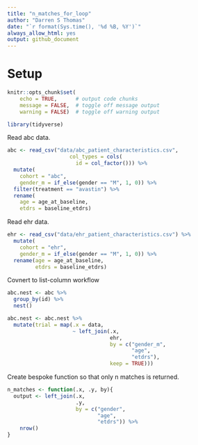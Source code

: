 ```yaml
---
title: "n_matches_for_loop"
author: "Darren S Thomas"
date: "`r format(Sys.time(), '%d %B, %Y')`"
always_allow_html: yes
output: github_document
---
```



# Setup

```r
knitr::opts_chunk$set(
    echo = TRUE,      # output code chunks
    message = FALSE,  # toggle off message output 
    warning = FALSE)  # toggle off warning output
```


```r
library(tidyverse)
```

Read abc data.

```r
abc <- read_csv("data/abc_patient_characteristics.csv",
                    col_types = cols(
                      id = col_factor())) %>% 
  mutate(
    cohort = "abc",
    gender_m = if_else(gender == "M", 1, 0)) %>% 
  filter(treatment == "avastin") %>% 
  rename(
    age = age_at_baseline,
    etdrs = baseline_etdrs)
```

Read ehr data.

```r
ehr <- read_csv("data/ehr_patient_characteristics.csv") %>% 
  mutate(
    cohort = "ehr",
    gender_m = if_else(gender == "M", 1, 0)) %>% 
  rename(age = age_at_baseline,
         etdrs = baseline_etdrs)
```

Covnert to list-column workflow

```r
abc.nest <- abc %>% 
  group_by(id) %>% 
  nest()
```

```r
abc.nest <- abc.nest %>% 
  mutate(trial = map(.x = data, 
                     ~ left_join(.x,
                                 ehr,
                                 by = c("gender_m",
                                        "age",
                                        "etdrs"),
                                 keep = TRUE)))
```

Create bespoke function so that only n matches is returned.

```r
n_matches <- function(.x, .y, by){
  output <- left_join(.x, 
                      .y,
                      by = c("gender",
                             "age",
                             "etdrs")) %>% 
    nrow()
}
```
